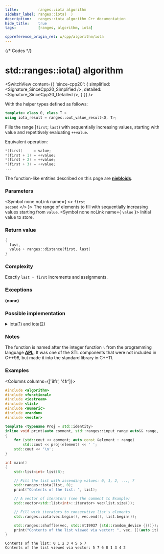 ```yaml
---
title:         ranges::iota algorithm
sidebar_label: ranges::iota(  )
description:   ranges::iota algorithm C++ documentation
hide_title:    true
tags:          [ranges, algorithm, iota]

cppreference_origin_rel: w/cpp/algorithm/iota
---
```



{/* Codes */}


# std::ranges::iota() algorithm

<SwitchView content={{
	'since-cpp20': {
		simplified:	<Signature_SinceCpp20_Simplified />,
		detailed:	<Signature_SinceCpp20_Detailed />,
	}
}} />

With the helper types defined as follows:
```cpp
template< class O, class T >
using iota_result = ranges::out_value_result<O, T>;
```

Fills the range [`first`; `last`) with sequentially increasing values, starting with value and repetitively evaluating `++value`.

Equivalent operation:
```cpp
*(first)     = value;
*(first + 1) = ++value;
*(first + 2) = ++value;
*(first + 3) = ++value;
...
```

The function-like entities described on this page are [**niebloids**](/docs/std/algo/niebloids).

### Parameters

<SymbolTable>

  <Symbol none noLink name={ <> <code>first</code> <br/> <code>second</code> </> }>
    The range of elements to fill with sequentially increasing values starting from <code>value</code>.
  </Symbol>
  <Symbol none noLink name={ <code>value</code> }>
    Initial value to store.
  </Symbol>

</SymbolTable>

### Return value

```cpp
{
  last,
  value + ranges::distance(first, last)
}
```

### Complexity

Exactly `last - first` increments and assignments.

### Exceptions

**(none)**

### Possible implementation

<details>
<summary>iota(1) and iota(2)</summary>

```cpp

struct iota_fn
{
    template<std::input_or_output_iterator O, std::sentinel_for<O> S,
            std::weakly_incrementable T>
    requires std::indirectly_writable<O, const T&>
    constexpr iota_result<O, T> operator()(O first, S last, T value) const
    {
        while (first != last)
        {
            *first = as_const(value);
            ++first;
            ++value;
        }
        return {std::move(first), std::move(value)};
    }

    template<std::weakly_incrementable T, std::ranges::output_range<const T&> R>
    constexpr iota_result<std::ranges::borrowed_iterator_t<R>, T>
    operator()(R&& r, T value) const
    {
        return (*this)(std::ranges::begin(r), std::ranges::end(r), std::move(value));
    }
};

inline constexpr iota_fn iota;
```

</details>

### Notes

The function is named after the integer function `⍳` from the programming language [**APL**](https://en.wikipedia.org/wiki/APL_(programming_language)). It was one of the STL components that were not included in C++98, but made it into the standard library in C++11.

### Examples

<Columns columns={['8fr', '4fr']}>
<div>

```cpp title='Main.cpp' showLineNumbers
#include <algorithm>
#include <functional>
#include <iostream>
#include <list>
#include <numeric>
#include <random>
#include <vector>

template <typename Proj = std::identity>
inline void print(auto comment, std::ranges::input_range auto&& range, Proj proj = {})
{
    for (std::cout << comment; auto const &element : range)
        std::cout << proj(element) << ' ';
    std::cout << '\n';
}

int main()
{
    std::list<int> list(8);

    // Fill the list with ascending values: 0, 1, 2, ..., 7
    std::ranges::iota(list, 0);
    print("Contents of the list: ", list);

    // A vector of iterators (see the comment to Example)
    std::vector<std::list<int>::iterator> vec(list.size());

    // Fill with iterators to consecutive list's elements
    std::ranges::iota(vec.begin(), vec.end(), list.begin());

    std::ranges::shuffle(vec, std::mt19937 {std::random_device {}()});
    print("Contents of the list viewed via vector: ", vec, [](auto it) { return *it; });
}
```

</div>
<div>

```plaintext title="Output"
Contents of the list: 0 1 2 3 4 5 6 7
Contents of the list viewed via vector: 5 7 6 0 1 3 4 2
```

</div>
</Columns>
